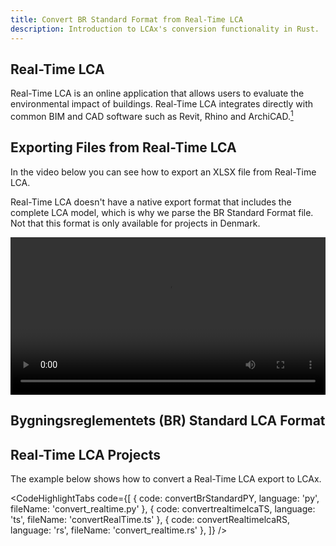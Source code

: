 ```yaml
---
title: Convert BR Standard Format from Real-Time LCA
description: Introduction to LCAx's conversion functionality in Rust.
---
```



## Real-Time LCA

Real-Time LCA is an online application that allows users to evaluate the environmental impact of buildings.
Real-Time LCA integrates directly with common BIM and CAD software such as Revit, Rhino and ArchiCAD.[<sup>1</sup>](https://realtimelca.com/en-us)

## Exporting Files from Real-Time LCA

In the video below you can see how to export an XLSX file from Real-Time LCA.

Real-Time LCA doesn't have a native export format that includes the complete LCA model, which is why we parse the BR Standard Format file.
Not that this format is only available for projects in Denmark.

<video controls width='100%' height='auto'>
  <source src='/realtimelca-export.webm' type='video/webm' />
</video>

## Bygningsreglementets (BR) Standard LCA Format

## Real-Time LCA Projects

The example below shows how to convert a Real-Time LCA export to LCAx.

<CodeHighlightTabs
  code={[
    { code: convertBrStandardPY, language: 'py', fileName: 'convert_realtime.py' },
    { code: convertrealtimelcaTS, language: 'ts', fileName: 'convertRealTime.ts' },
    { code: convertRealtimelcaRS, language: 'rs', fileName: 'convert_realtime.rs' },
  ]}
/>
